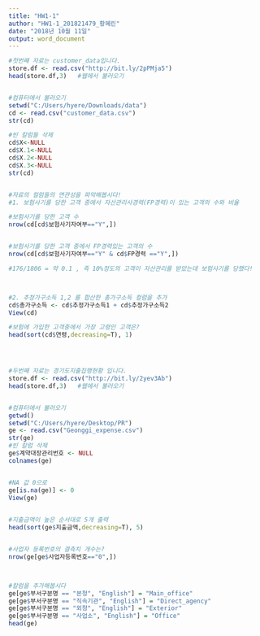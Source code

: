 ---
title: "HW1-1"
author: "HW1-1_201821479_황혜린"
date: "2018년 10월 11일"
output: word_document
---

```{r}

#첫번째 자료는 customer_data입니다.
store.df <- read.csv("http://bit.ly/2pPMja5")
head(store.df,3)   #웹에서 불러오기


#컴퓨터에서 불러오기 
setwd("C:/Users/hyere/Downloads/data")
cd <- read.csv("customer_data.csv") 
str(cd)

#빈 칼럼들 삭제
cd$X<-NULL
cd$X.1<-NULL
cd$X.2<-NULL
cd$X.3<-NULL
str(cd)


#자료의 컬럼들의 연관성을 파악해봅시다!
#1. 보험사기를 당한 고객 중에서 자산관리사경력(FP경력)이 있는 고객의 수와 비율 

#보험사기를 당한 고객 수 
nrow(cd[cd$보험사기자여부=="Y",])


#보험사기를 당한 고객 중에서 FP경력있는 고객의 수 
nrow(cd[cd$보험사기자여부=="Y" & cd$FP경력 =="Y",])

#176/1806 = 약 0.1 , 즉 10%정도의 고객이 자산관리를 받았는데 보험사기를 당했다!



#2. 추정가구소득 1,2 를 합산한 총가구소득 컬럼을 추가
cd$총가구소득 <- cd$추정가구소득1 + cd$추정가구소득2
View(cd)

#보험에 가입한 고객중에서 가장 고령인 고객은?
head(sort(cd$연령,decreasing=T), 1)




#두번째 자료는 경기도지출집행현황 입니다.
store.df <- read.csv("http://bit.ly/2yev3Ab")
head(store.df,3)   #웹에서 불러오기


#컴퓨터에서 불러오기 
getwd()
setwd("C:/Users/hyere/Desktop/PR")
ge <- read.csv("Geonggi_expense.csv")
str(ge)
#빈 칼럼 삭제
ge$계약대장관리번호 <- NULL
colnames(ge)


#NA 값 0으로 
ge[is.na(ge)] <- 0
View(ge)
  

#지출금액이 높은 순서대로 5개 출력 
head(sort(ge$지출금액,decreasing=T), 5)


#사업자 등록번호의 결측치 개수는?
nrow(ge[ge$사업자등록번호=="0",])



#칼럼을 추가해봅시다 
ge[ge$부서구분명 == "본청", "English"] = "Main_office"
ge[ge$부서구분명 == "직속기관", "English"] = "Direct_agency"
ge[ge$부서구분명 == "외청", "English"] = "Exterior"
ge[ge$부서구분명 == "사업소", "English"] = "Office"
head(ge)



```
